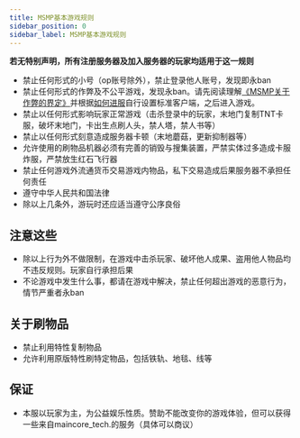 ```yaml
---
title: MSMP基本游戏规则
sidebar_position: 0
sidebar_label: MSMP基本游戏规则
---
```


**若无特别声明，所有注册服务器及加入服务器的玩家均适用于这一规则**

- 禁止任何形式的小号（op账号除外），禁止登录他人账号，发现即永ban
- 禁止任何形式的作弊及不公平游戏，发现永ban。请先阅读理解[《MSMP关于作弊的界定》](./cheat)并根据[如何进服](../how-to-enter)自行设置标准客户端，之后进入游戏。
- 禁止以任何形式影响玩家正常游戏（击杀登录中的玩家，末地门复制TNT卡服，破坏末地门，卡出生点刷人头，禁人塔，禁人书等）
- 禁止以任何形式刻意造成服务器卡顿（末地蘑菇，更新抑制器等）
- 允许使用的刷物品机器必须有完善的销毁与搜集装置，严禁实体过多造成卡服炸服，严禁放生红石飞行器
- 禁止任何游戏外流通货币交易游戏内物品，私下交易造成后果服务器不承担任何责任
- 遵守中华人民共和国法律
- 除以上几条外，游玩时还应适当遵守公序良俗

## 注意这些
- 除以上行为外不做限制，在游戏中击杀玩家、破坏他人成果、盗用他人物品均不违反规则。玩家自行承担后果
- 不论游戏中发生什么事，都请在游戏中解决，禁止任何超出游戏的恶意行为，情节严重者永ban
## 关于刷物品
- 禁止利用特性复制物品
- 允许利用原版特性刷特定物品，包括铁轨、地毯、线等
## 保证
- 本服以玩家为主，为公益娱乐性质。赞助不能改变你的游戏体验，但可以获得一些来自maincore_tech.的服务（具体可以商议）